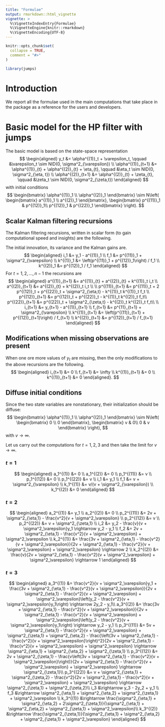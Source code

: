 ```yaml
---
title: "Formulae"
output: rmarkdown::html_vignette
vignette: >
  %\VignetteIndexEntry{Formulae}
  %\VignetteEngine{knitr::rmarkdown}
  %\VignetteEncoding{UTF-8}
---
```


```r
knitr::opts_chunk$set(
  collapse = TRUE,
  comment = "#>"
)
```

```r
library(jumps)
```

# Introduction

We report all the formulae used in the main computations that take place in the package as a reference for the users and developers.

# Basic model for the HP filter with jumps

The basic model is based on the state-space representation
$$
\begin{aligned}
  y_t &= \alpha^{(1)}_t + \varepsilon_t, \qquad &\varepsilon_t \sim NID(0, \sigma^2_{\varepsilon}) \\
  \alpha^{(1)}_{t+1} &= \alpha^{(1)}_{t} + \alpha^{(2)}_{t} + \eta_{t}, \qquad &\eta_t \sim NID(0, \sigma^2_{\eta, t}) \\
  \alpha^{(2)}_{t+1} &= \alpha^{(2)}_{t} + \zeta_{t}, \qquad &\zeta_t \sim NID(0, \sigma^2_{\zeta,t})
\end{aligned}
$$
with initial conditions
$$
  \begin{bmatrix}
    \alpha^{(1)}_1 \\
    \alpha^{(2)}_1
  \end{bmatrix}
  \sim N\left(
    \begin{bmatrix}
      a^{(1)}_1 \\
      a^{(2)}_1
    \end{bmatrix},
    \begin{bmatrix}
      p^{(11)}_1 & p^{(12)}_1\\
      p^{(12)}_1 & p^{(22)}_1
    \end{bmatrix}      
  \right).
$$

## Scalar Kalman filtering recursions

The Kalman filtering recursions, written in scalar form (to gain computational speed and insights) are the following.

The initial innovation, its variance and the Kalman gains are.
$$
\begin{aligned}
i_1 &= y_1 - a^{(1)}_1 \\
f_1 &= p^{(11)}_1 + \sigma^2_{\varepsilon} \\
k^{(1)}_1 &= \left(p^{(11)}_1 + p^{(12)}_1\right) / f_1 \\
k^{(2)}_1 &= p^{(12)}_1 / f_1
\end{aligned}
$$
For $t=1, 2, \ldots, n-1$ the recursions are
$$
\begin{aligned}
a^{(1)}_{t+1} &= a^{(1)}_{t} + a^{(2)}_{t} + k^{(1)}_t i_t \\
a^{(2)}_{t+1} &= a^{(2)}_{t} + k^{(2)}_t i_t \\
\\
p^{(11)}_{t+1} &= p^{(11)}_t + 2 p^{(12)}_t + p^{(22)}_t + \sigma^2_{\eta,t} - k^{(1)}_t k^{(1)}_t f_t \\
p^{(12)}_{t+1} &= p^{(12)}_t + p^{(22)}_t - k^{(1)}_t k^{(2)}_t f_t\\
p^{(22)}_{t+1} &= p^{(22)}_t + \sigma^2_{\zeta,t} - k^{(2)}_t k^{(2)}_t f_t\\
\\
i_{t+1} &= y_{t+1} - a^{(1)}_{t+1} \\
f_{t+1} &= p^{11}_{t+1} + \sigma^2_{\varepsilon} \\
k^{(1)}_{t+1} &= \left(p^{(11)}_{t+1} + p^{(12)}_{t+1}\right) / f_{t+1} \\
k^{(2)}_{t+1} &= p^{(12)}_{t+1} / f_{t+1}
\end{aligned}
$$

## Modifications when missing observations are present

When one ore more values of $y_t$ are missing, then the only modifications to the above recursions are the following.
$$
\begin{aligned}
i_{t+1} &= 0 \\
f_{t+1} &= \infty \\
k^{(1)}_{t+1} &= 0 \\
k^{(1)}_{t+1} &= 0
\end{aligned}.
$$

## Diffuse initial conditions

Since the two state variables are nonstationary, their initialization should be diffuse:
$$
  \begin{bmatrix}
    \alpha^{(1)}_1 \\
    \alpha^{(2)}_1
  \end{bmatrix}
  \sim N\left(
    \begin{bmatrix}
      0 \\
      0
    \end{bmatrix},
    \begin{bmatrix}
      v & 0\\
      0 & v
    \end{bmatrix}      
  \right),
$$
with $v \rightarrow\infty$.

Let us carry out the computations for $t=1, 2, 3$ and then take the limit for $v \rightarrow\infty$.

### $t=1$
$$
\begin{aligned}
a_1^{(1)}  &= 0 \\
a_1^{(2)}  &= 0 \\
p_1^{(11)} &= v \\
p_1^{(12)} &= 0 \\
p_1^{(22)} &= v \\
i_1        &= y_1 \\
f_1        &= v + \sigma^2_{\varepsilon} \\
k_1^{(1)}  &= v/(v + \sigma^2_{\varepsilon}) \\
k_1^{(2)}  &= 0
\end{aligned}
$$

### $t=2$
$$
\begin{aligned}
a_2^{(1)}  &= y_1 \\
a_2^{(2)}  &= 0 \\
p_2^{(11)} &= 2v + \sigma^2_{\eta,1} - \frac{v^2}{v + \sigma^2_\varepsilon} \\
p_2^{(12)} &= v \\
p_2^{(22)} &= v + \sigma^2_{\zeta,1} \\
i_2        &= y_2 - \frac{v}{v + \sigma^2_\varepsilon}y_1 \rightarrow y_2 - y_1 \\
f_2        &= 2v + \sigma^2_{\eta,1} - \frac{v^2}{v + \sigma^2_\varepsilon} + \sigma^2_\varepsilon \\
k_2^{(1)}  &= \frac{3v + \sigma^2_{\eta,1} - \frac{v^2}{v + \sigma^2_\varepsilon}}{2v + \sigma^2_{\eta,1} - \frac{v^2}{v + \sigma^2_\varepsilon} + \sigma^2_\varepsilon} \rightarrow 2 \\
k_2^{(2)}  &= \frac{v}{2v + \sigma^2_{\eta,1} - \frac{v^2}{v + \sigma^2_\varepsilon} + \sigma^2_\varepsilon} \rightarrow 1
\end{aligned}
$$

### $t=3$
$$
\begin{aligned}
a_3^{(1)}  &= \frac{v^2}{v + \sigma^2_\varepsilon}y_1 +
  \frac{3v + \sigma^2_{\eta,1} - \frac{v^2}{v + \sigma^2_\varepsilon}}{2v + \sigma^2_{\eta,1} - \frac{v^2}{v + \sigma^2_\varepsilon} + \sigma^2_\varepsilon}\left(y_2 - \frac{v^2}{v + \sigma^2_\varepsilon}y_1\right)
  \rightarrow 2y_2 - y_1\\
a_3^{(2)}  &= \frac{3v + \sigma^2_{\eta,1} - \frac{v^2}{v + \sigma^2_\varepsilon}}{2v + \sigma^2_{\eta,1} - \frac{v^2}{v + \sigma^2_\varepsilon} + \sigma^2_\varepsilon}\left(y_2 - \frac{v^2}{v + \sigma^2_\varepsilon}y_1\right)
  \rightarrow y_2 - y_1 \\
p_3^{(11)} &= 5v + \sigma^2_{\eta,1} - \frac{v^2}{v + \sigma^2_\varepsilon} + \sigma^2_{\zeta,1} + \sigma^2_{\eta,2}
  - \frac{\left(3v + \sigma^2_{\eta,1} - \frac{v^2}{v + \sigma^2_\varepsilon}\right)^2}{2v + \sigma^2_{\eta,1} - \frac{v^2}{v + \sigma^2_\varepsilon} + \sigma^2_\varepsilon}
\rightarrow \sigma^2_{\eta,1} + \sigma^2_{\eta,2} + \sigma^2_{\zeta,1} \\
p_3^{(12)} &= 2v + \sigma^2_{\zeta,1} - \frac{v\left(3v + \sigma^2_{\eta,1} - \frac{v^2}{v + \sigma^2_\varepsilon}\right)}{2v + \sigma^2_{\eta,1} - \frac{v^2}{v + \sigma^2_\varepsilon} + \sigma^2_\varepsilon} \rightarrow \sigma^2_{\zeta,1}\\
p_3^{(22)} &= v + \sigma^2_{\zeta,1} + \sigma^2_{\zeta,2} - \frac{v^2}{2v + \sigma^2_{\eta,1} - \frac{v^2}{v + \sigma^2_\varepsilon} + \sigma^2_\varepsilon} \rightarrow \sigma^2_{\zeta,1} + \sigma^2_{\zeta,2}\\
i_3        &\rightarrow y_3 - 2y_2 + y_1 \\
f_3        &\rightarrow \sigma^2_{\eta,1} + \sigma^2_{\eta,2} + \sigma^2_{\zeta,1} + \sigma^2_\varepsilon \\
k_3^{(1)}  &\rightarrow  \frac{\sigma^2_{\eta,1} + \sigma^2_{\eta,2} + 2\sigma^2_{\zeta,1}}{\sigma^2_{\eta,1} + \sigma^2_{\eta,2} + \sigma^2_{\zeta,1} + \sigma^2_\varepsilon}\\
k_3^{(2)}  &\rightarrow \frac{\sigma^2_{\zeta,1}}{\sigma^2_{\eta,1} + \sigma^2_{\eta,2} + \sigma^2_{\zeta,1} + \sigma^2_\varepsilon}
\end{aligned}
$$

